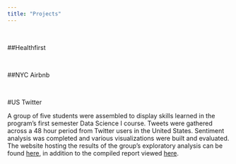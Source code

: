 ```yaml
---
title: "Projects"
---
```


&nbsp;

##Healthfirst 

&nbsp;

##NYC Airbnb

&nbsp;

#US Twitter

A group of five students were assembled to display skills learned in the program's first semester Data Science I course. Tweets were gathered across a 48 hour period from Twitter users in the United States. Sentiment analysis was completed and various visualizations were built and evaluated. The website hosting the results of the group's exploratory analysis can be found [here](https://k-maciejewski.github.io/p8105_final_website/index.html), in addition to the compiled report viewed [here](xxx).